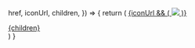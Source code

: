
  href,
  iconUrl,
  children,
}) => {
  return (
    <a
      href={href}
      className="flex flex-row p-4 font-medium border border-neutral-200 dark:border-white/20 rounded-lg cursor-pointer hover:bg-neutral-100 dark:hover:bg-white/10 transition items-center gap-4 not-prose"
    >
      {iconUrl && (
        <img
          className="w-8 h8 rounded-md overflow-hidden flex-none"
          src={iconUrl}
        />
      )}
      <div className="flex-grow truncate">{children}</div>
      <ChevronRight className="flex-none text-neutral-600 dark:group-hover:text-white/80 w-5 h-5" />
    </a>
  )
}
